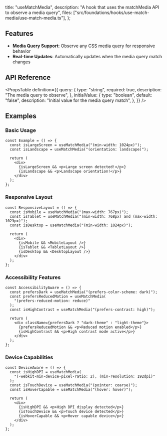   title: "useMatchMedia",
  description: "A hook that uses the matchMedia API to observe a media query",
  files: ["src/foundations/hooks/use-match-media/use-match-media.ts"],
};

## Features

- **Media Query Support**: Observe any CSS media query for responsive behavior
- **Real-time Updates**: Automatically updates when the media query match changes

## API Reference

<PropsTable
  definition={{
    query: {
      type: "string",
      required: true,
      description: "The media query to observe",
    },
    initialValue: {
      type: "boolean",
      default: "false",
      description: "Initial value for the media query match",
    },
  }}
/>

## Examples

### Basic Usage

```tsx
const Example = () => {
  const isLargeScreen = useMatchMedia("(min-width: 1024px)");
  const isLandscape = useMatchMedia("(orientation: landscape)");

  return (
    <div>
      {isLargeScreen && <p>Large screen detected!</p>}
      {isLandscape && <p>Landscape orientation!</p>}
    </div>
  );
};
```

### Responsive Layout

```tsx
const ResponsiveLayout = () => {
  const isMobile = useMatchMedia("(max-width: 767px)");
  const isTablet = useMatchMedia("(min-width: 768px) and (max-width: 1023px)");
  const isDesktop = useMatchMedia("(min-width: 1024px)");

  return (
    <div>
      {isMobile && <MobileLayout />}
      {isTablet && <TabletLayout />}
      {isDesktop && <DesktopLayout />}
    </div>
  );
};
```

### Accessibility Features

```tsx
const AccessibilityAware = () => {
  const prefersDark = useMatchMedia("(prefers-color-scheme: dark)");
  const prefersReducedMotion = useMatchMedia(
    "(prefers-reduced-motion: reduce)"
  );
  const isHighContrast = useMatchMedia("(prefers-contrast: high)");

  return (
    <div className={prefersDark ? "dark-theme" : "light-theme"}>
      {prefersReducedMotion && <p>Reduced motion enabled</p>}
      {isHighContrast && <p>High contrast mode active</p>}
    </div>
  );
};
```

### Device Capabilities

```tsx
const DeviceAware = () => {
  const isHighDPI = useMatchMedia(
    "(-webkit-min-device-pixel-ratio: 2), (min-resolution: 192dpi)"
  );
  const isTouchDevice = useMatchMedia("(pointer: coarse)");
  const isHoverCapable = useMatchMedia("(hover: hover)");

  return (
    <div>
      {isHighDPI && <p>High DPI display detected</p>}
      {isTouchDevice && <p>Touch device detected</p>}
      {isHoverCapable && <p>Hover capable device</p>}
    </div>
  );
};
```

